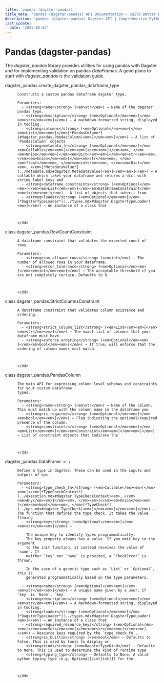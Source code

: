 ```yaml
---
title: 'pandas (dagster-pandas)'
title_meta: 'pandas (dagster-pandas) API Documentation - Build Better Data Pipelines | Python Reference Documentation for Dagster'
description: 'pandas (dagster-pandas) Dagster API | Comprehensive Python API documentation for Dagster, the data orchestration platform. Learn how to build, test, and maintain data pipelines with our detailed guides and examples.'
last_update:
  date: '2025-02-03'
---
```


<div class="section" id="pandas-dagster-pandas">

# Pandas (dagster-pandas)

The <cite>dagster_pandas</cite> library provides utilities for using pandas with Dagster and for implementing
validation on pandas <cite>DataFrames</cite>. A good place to start with <cite>dagster_pandas</cite> is the [validation
guide](https://docs.dagster.io/integrations/pandas).

<dl>
    <dt><Link id='dagster_pandas.create_dagster_pandas_dataframe_type'>dagster_pandas.create_dagster_pandas_dataframe_type</Link></dt>
    <dd>

    Constructs a custom pandas dataframe dagster type.

    Parameters: 
      - <strong>name</strong> (<em>str</em>) – Name of the dagster pandas type.
      - <strong>description</strong> (<em>Optional</em><em>[</em><em>str</em><em>]</em>) – A markdown-formatted string, displayed in tooling.
      - <strong>columns</strong> (<em>Optional</em><em>[</em><em>List</em><em>[</em>[*PandasColumn*](#dagster_pandas.PandasColumn)<em>]</em><em>]</em>) – A list of `PandasColumn` objects
      - <strong>metadata_fn</strong> (<em>Optional</em><em>[</em><em>Callable</em><em>[</em><em>[</em><em>]</em><em>, </em><em>Union</em><em>[</em><em>Dict</em><em>[</em><em>str</em><em>, </em><em>Union</em><em>[</em><em>str</em><em>, </em><em>float</em><em>, </em><em>int</em><em>, </em><em>Dict</em><em>, </em>[*MetadataValue*](../metadata.mdx#dagster.MetadataValue)<em>]</em><em>]</em>) – A callable which takes your dataframe and returns a dict with string label keys and
      - <strong>dataframe_constraints</strong> (<em>Optional</em><em>[</em><em>List</em><em>[</em><em>DataFrameConstraint</em><em>]</em><em>]</em>) – A list of objects that inherit from
      - <strong>loader</strong> (<em>Optional</em><em>[</em>[*DagsterTypeLoader*](../types.mdx#dagster.DagsterTypeLoader)<em>]</em>) – An instance of a class that



    </dd>

</dl>
<dl>
    <dt><Link id='dagster_pandas.RowCountConstraint'>class dagster_pandas.RowCountConstraint</Link></dt>
    <dd>

    A dataframe constraint that validates the expected count of rows.

    Parameters: 
      - <strong>num_allowed_rows</strong> (<em>int</em>) – The number of allowed rows in your dataframe.
      - <strong>error_tolerance</strong> (<em>Optional</em><em>[</em><em>int</em><em>]</em>) – The acceptable threshold if you are not completely certain. Defaults to 0.



    </dd>

</dl>
<dl>
    <dt><Link id='dagster_pandas.StrictColumnsConstraint'>class dagster_pandas.StrictColumnsConstraint</Link></dt>
    <dd>

    A dataframe constraint that validates column existence and ordering.

    Parameters: 
      - <strong>strict_column_list</strong> (<em>List</em><em>[</em><em>str</em><em>]</em>) – The exact list of columns that your dataframe must have.
      - <strong>enforce_ordering</strong> (<em>Optional</em><em>[</em><em>bool</em><em>]</em>) – If true, will enforce that the ordering of column names must match.



    </dd>

</dl>
<dl>
    <dt><Link id='dagster_pandas.PandasColumn'>class dagster_pandas.PandasColumn</Link></dt>
    <dd>

    The main API for expressing column level schemas and constraints for your custom dataframe
    types.

    Parameters: 
      - <strong>name</strong> (<em>str</em>) – Name of the column. This must match up with the column name in the dataframe you
      - <strong>is_required</strong> (<em>Optional</em><em>[</em><em>bool</em><em>]</em>) – Flag indicating the optional/required presence of the column.
      - <strong>constraints</strong> (<em>Optional</em><em>[</em><em>List</em><em>[</em><em>Constraint</em><em>]</em><em>]</em>) – List of constraint objects that indicate the



    </dd>

</dl>
<dl>
    <dt><Link id='dagster_pandas.DataFrame'>dagster_pandas.DataFrame `=` \<dagster._core.types.dagster_type.DagsterType object></Link></dt>
    <dd>

    Define a type in dagster. These can be used in the inputs and outputs of ops.

    Parameters: 
      - <strong>type_check_fn</strong> (<em>Callable</em><em>[</em><em>[</em>[*TypeCheckContext*](../execution.mdx#dagster.TypeCheckContext)<em>, </em><em>Any</em><em>]</em><em>, </em><em>[</em><em>Union</em><em>[</em><em>bool</em><em>, </em>[*TypeCheck*](../ops.mdx#dagster.TypeCheck)<em>]</em><em>]</em><em>]</em>) – The function that defines the type check. It takes the value flowing
      - <strong>key</strong> (<em>Optional</em><em>[</em><em>str</em><em>]</em>) – 

        The unique key to identify types programmatically.
        The key property always has a value. If you omit key to the argument
        to the init function, it instead receives the value of `name`. If
        neither `key` nor `name` is provided, a `CheckError` is thrown.

        In the case of a generic type such as `List` or `Optional`, this is
        generated programmatically based on the type parameters.

      - <strong>name</strong> (<em>Optional</em><em>[</em><em>str</em><em>]</em>) – A unique name given by a user. If `key` is `None`, `key`
      - <strong>description</strong> (<em>Optional</em><em>[</em><em>str</em><em>]</em>) – A markdown-formatted string, displayed in tooling.
      - <strong>loader</strong> (<em>Optional</em><em>[</em>[*DagsterTypeLoader*](../types.mdx#dagster.DagsterTypeLoader)<em>]</em>) – An instance of a class that
      - <strong>required_resource_keys</strong> (<em>Optional</em><em>[</em><em>Set</em><em>[</em><em>str</em><em>]</em><em>]</em>) – Resource keys required by the `type_check_fn`.
      - <strong>is_builtin</strong> (<em>bool</em>) – Defaults to False. This is used by tools to display or
      - <strong>kind</strong> (<em>DagsterTypeKind</em>) – Defaults to None. This is used to determine the kind of runtime type
      - <strong>typing_type</strong> – Defaults to None. A valid python typing type (e.g. Optional[List[int]]) for the



    </dd>

</dl>
</div>
